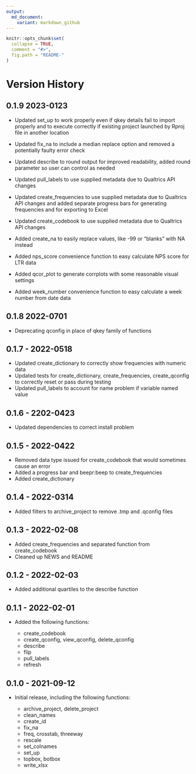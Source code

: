 ---
output:
  md_document:
    variant: markdown_github
---

<!-- README.md is generated from README.Rmd. Please edit that file -->

```{r, echo = FALSE}
knitr::opts_chunk$set(
  collapse = TRUE,
  comment = "#>",
  fig.path = "README-"
)
```

# Version History

## 0.1.9 2023-0123

* Updated set_up to work properly even if qkey details fail to import properly and to execute correctly if existing project launched by Rproj file in another location
* Updated fix_na to include a median replace option and removed a potentially faulty error check
* Updated describe to round output for improved readability, added round parameter so user can control as needed
* Updated pull_labels to use supplied metadata due to Qualtrics API changes
* Updated create_frequencies to use supplied metadata due to Qualtrics API changes and added separate progress bars for generating frequencies and for exporting to Excel
* Updated create_codebook to use supplied metadata due to Qualtrics API changes

* Added create_na to easily replace values, like -99 or "blanks" with NA instead
* Added nps_score convenience function to easy calculate NPS score for LTR data
* Added qcor_plot to generate corrplots with some reasonable visual settings
* Added week_number convenience function to easy calculate a week number from date data

## 0.1.8 2022-0701

* Deprecating qconfig in place of qkey family of functions

## 0.1.7 - 2022-0518

* Updated create_dictionary to correctly show frequencies with numeric data
* Updated tests for create_dictionary, create_frequencies, create_qconfig to correctly reset or pass during testing
* Updated pull_labels to account for name problem if variable named value

## 0.1.6 - 2202-0423

* Updated dependencies to correct install problem

## 0.1.5 - 2022-0422

* Removed data type issued for create_codebook that would sometimes cause an error
* Added a progress bar and beepr:beep to create_frequencies
* Added create_dictionary

## 0.1.4 - 2022-0314

* Added filters to archive_project to remove .tmp and .qconfig files

## 0.1.3 - 2022-02-08

* Added create_frequencies and separated function from create_codebook
* Cleaned up NEWS and README


## 0.1.2 - 2022-02-03

* Added additional quartiles to the describe function

## 0.1.1 - 2022-02-01

* Added the following functions:

  + create_codebook
  + create_qconfig, view_qconfig, delete_qconfig
  + describe
  + flip
  + pull_labels
  + refresh
  
## 0.1.0 - 2021-09-12

* Initial release, including the following functions:

  + archive_project, delete_project
  + clean_names
  + create_id
  + fix_na
  + freq, crosstab, threeway
  + rescale
  + set_colnames
  + set_up
  + topbox, botbox
  + write_xlsx


